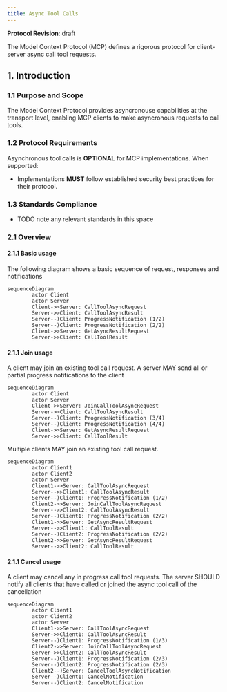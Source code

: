 ```yaml
---
title: Async Tool Calls
---
```


<Info>**Protocol Revision**: draft</Info>

The Model Context Protocol (MCP) defines a rigorous protocol for client-server 
async call tool requests.

## 1. Introduction

### 1.1 Purpose and Scope

The Model Context Protocol provides asyncronouse capabilities at the transport level,
enabling MCP clients to make asyncronous requests to call tools.

### 1.2 Protocol Requirements

Asynchronous tool calls is **OPTIONAL** for MCP implementations. When supported:

- Implementations **MUST** follow established security best practices for their protocol.

### 1.3 Standards Compliance

- TODO note any relevant standards in this space

### 2.1 Overview

#### 2.1.1 Basic usage

The following diagram shows a basic sequence of request, responses and notifications

```mermaid
sequenceDiagram
        actor Client
        actor Server
        Client->>Server: CallToolAsyncRequest
        Server->>Client: CallToolAsyncResult
        Server--)Client: ProgressNotification (1/2)
        Server--)Client: ProgressNotification (2/2)
        Client->>Server: GetAsyncResultRequest
        Server->>Client: CallToolResult
```

#### 2.1.1 Join usage

A client may join an existing tool call request. A server MAY send all or partial progress notifications to the client
```mermaid
sequenceDiagram
        actor Client
        actor Server
        Client->>Server: JoinCallToolAsyncRequest
        Server->>Client: CallToolAsyncResult
        Server--)Client: ProgressNotification (3/4)
        Server--)Client: ProgressNotification (4/4)
        Client->>Server: GetAsyncResultRequest
        Server->>Client: CallToolResult
```

Multiple clients MAY join an existing tool call request. 
```mermaid
sequenceDiagram
        actor Client1
        actor Client2
        actor Server
        Client1->>Server: CallToolAsyncRequest
        Server-->>Client1: CallToolAsyncResult
        Server--)Client1: ProgressNotification (1/2)
        Client2->>Server: JoinCallToolAsyncRequest
        Server-->>Client2: CallToolAsyncResult
        Server--)Client1: ProgressNotification (2/2)
        Client1->>Server: GetAsyncResultRequest
        Server-->>Client1: CallToolResult
        Server--)Client2: ProgressNotification (2/2)
        Client2->>Server: GetAsyncResultRequest
        Server-->>Client2: CallToolResult
```

#### 2.1.1 Cancel usage

A client may cancel any in progress call tool requests. 
The server SHOULD notify all clients that have called or joined the async tool call of the cancellation
```mermaid
sequenceDiagram
        actor Client1
        actor Client2
        actor Server
        Client1->>Server: CallToolAsyncRequest
        Server->>Client1: CallToolAsyncResult
        Server--)Client1: ProgressNotification (1/3)
        Client2->>Server: JoinCallToolAsyncRequest
        Server->>Client2: CallToolAsyncResult
        Server--)Client1: ProgressNotification (2/3)
        Server--)Client2: ProgressNotification (2/3)
        Client2--)Server: CancelToolAsyncNotification
        Server--)Client1: CancelNotification
        Server--)Client2: CancelNotification
```